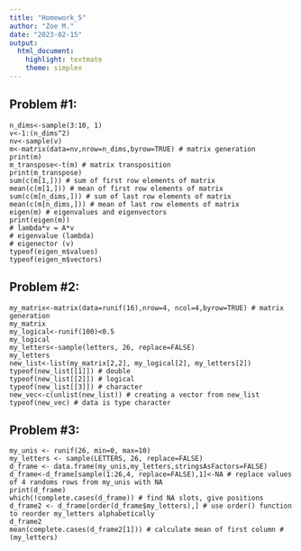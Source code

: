 ```yaml
---
title: "Homework_5"
author: "Zoe M."
date: "2023-02-15"
output: 
  html_document: 
    highlight: textmate
    theme: simplex
---
```


## Problem #1:
```
n_dims<-sample(3:10, 1)
v<-1:(n_dims^2)
nv<-sample(v)
m<-matrix(data=nv,nrow=n_dims,byrow=TRUE) # matrix generation
print(m)
m_transpose<-t(m) # matrix transposition
print(m_transpose)
sum(c(m[1,])) # sum of first row elements of matrix
mean(c(m[1,])) # mean of first row elements of matrix
sum(c(m[n_dims,])) # sum of last row elements of matrix
mean(c(m[n_dims,])) # mean of last row elements of matrix
eigen(m) # eigenvalues and eigenvectors
print(eigen(m))
# lambda*v = A*v
# eigenvalue (lambda)
# eigenector (v)
typeof(eigen_m$values)
typeof(eigen_m$vectors)
```

## Problem #2:
```
my_matrix<-matrix(data=runif(16),nrow=4, ncol=4,byrow=TRUE) # matrix generation
my_matrix
my_logical<-runif(100)<0.5
my_logical
my_letters<-sample(letters, 26, replace=FALSE)
my_letters
new_list<-list(my_matrix[2,2], my_logical[2], my_letters[2])
typeof(new_list[[1]]) # double
typeof(new_list[[2]]) # logical
typeof(new_list[[3]]) # character
new_vec<-c(unlist(new_list)) # creating a vector from new_list
typeof(new_vec) # data is type character
```

## Problem #3:
```
my_unis <- runif(26, min=0, max=10)
my_letters <- sample(LETTERS, 26, replace=FALSE)
d_frame <- data.frame(my_unis,my_letters,stringsAsFactors=FALSE)
d_frame<-d_frame[sample(1:26,4, replace=FALSE),1]<-NA # replace values of 4 randoms rows from my_unis with NA
print(d_frame)
which(!complete.cases(d_frame)) # find NA slots, give positions
d_frame2 <- d_frame[order(d_frame$my_letters),] # use order() function to reorder my_letters alphabetically
d_frame2
mean(complete.cases(d_frame2[1])) # calculate mean of first column # (my_letters)
```

